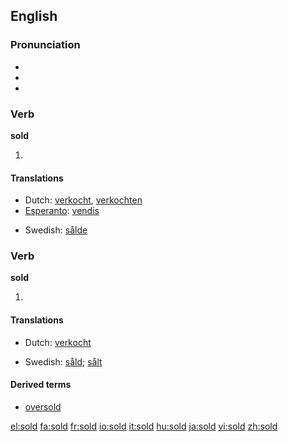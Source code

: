 {{see|şold}}

==English==

===Pronunciation===
*{{IPA|/'sɔld/}}
*{{audio|en-us-sold.ogg|Audio (US)}}
*{{rhymes|əʊld}}

===Verb===
'''sold'''

# {{simple past of|[[sell]]|lang=English}}

====Translations====
{{trans-top|simple past of to sell}}
*Dutch: [[verkocht]], [[verkochten]]
*[[Esperanto]]: [[vendis]]
{{trans-mid}}
*Swedish: [[sålde]]
{{trans-bottom}}

===Verb===
'''sold'''

# {{past participle of|[[sell]]|lang=English}}

====Translations====
{{trans-top|past participle of to sell}}
*Dutch: [[verkocht]]
{{trans-mid}}
*Swedish: [[såld]]; [[sålt]]
{{trans-bottom}}

====Derived terms====
* [[oversold]]

[[el:sold]]
[[fa:sold]]
[[fr:sold]]
[[io:sold]]
[[it:sold]]
[[hu:sold]]
[[ja:sold]]
[[vi:sold]]
[[zh:sold]]